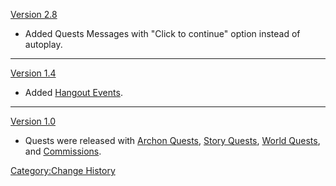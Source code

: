 [[Version 2.8]]
* Added Quests Messages with "Click to continue" option instead of autoplay.
----
[[Version 1.4]]
* Added [[Hangout Events]].
----
[[Version 1.0]]
* Quests were released with [[Archon Quests]], [[Story Quests]], [[World Quests]], and [[Commissions]].
<noinclude>[[Category:Change History]]</noinclude>
